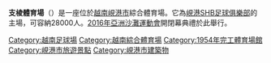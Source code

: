 {{Infobox venue
|stadium_name=支棱體育場
|image=[[File:Chi_Lăng_stadium.jpg|right]]
|location=[[越南|越南]][[峴港市|峴港市]]
|seating_capacity=28,000
|opened=1954
|tenants=[[峴港SHB足球俱樂部|峴港SHB]] ([[越南足球甲級聯賽|V聯賽]])<br>[[2016年亞洲沙灘運動會|2016年亞洲沙灘運動會]]開閉幕典禮
}}

'''支棱體育場'''（{{vie|v=Sân vận động Chi Lăng|hn=𡓏運動支棱}}）是一座位於[[越南|越南]][[峴港市|峴港市]]綜合體育場。它為[[峴港SHB足球俱樂部|峴港SHB足球俱樂部]]的主場，可容納28000人。[[2016年亞洲沙灘運動會|2016年亞洲沙灘運動會]]開閉幕典禮於此舉行。

{{Coord|16.069609|108.216475|display=title|format=dms|type:landmark_scale:3000}}

[[Category:越南足球場|Category:越南足球場]]
[[Category:越南綜合體育場|Category:越南綜合體育場]]
[[Category:1954年完工體育場館|Category:1954年完工體育場館]]
[[Category:峴港市旅遊景點|Category:峴港市旅遊景點]]
[[Category:峴港市建築物|Category:峴港市建築物]]